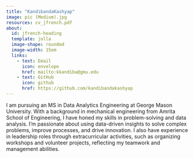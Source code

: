 ---
title: "KandibandaKashyap"
image: pic (Medium).jpg
resources: cv_jfrench.pdf
about: 
  id: jfrench-heading
  template: jolla
  image-shape: rounded
  image-width: 15em
  links:
    - text: Email
      icon: envelope
      href: mailto:kkandiba@gmu.edu
    - text: GitHub
      icon: github
      href: https://github.com/kandibandakashyap
---

::: {#jfrench-heading}
I am pursuing an MS in Data Analytics Engineering at George Mason University. With a background in mechanical engineering from Amrita School of Engineering, I have honed my skills in problem-solving and data analysis. I'm passionate about using data-driven insights to solve complex problems, improve processes, and drive innovation. I also have experience in leadership roles through extracurricular activities, such as organizing workshops and volunteer projects, reflecting my teamwork and management abilities.
:::
